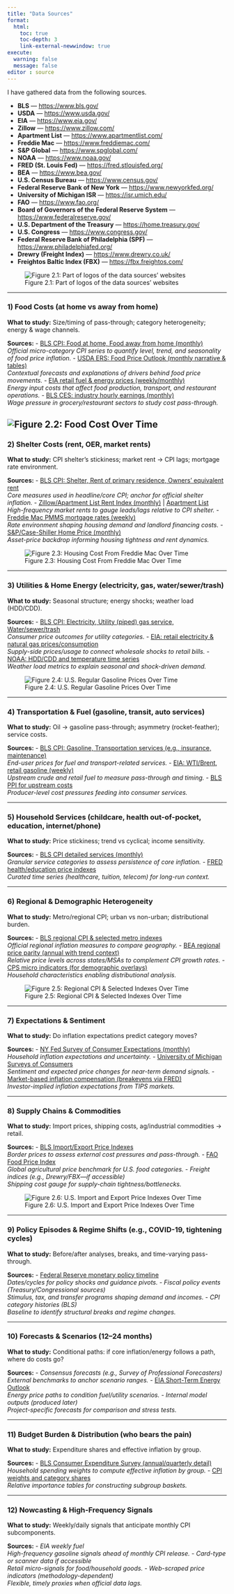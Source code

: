 ```yaml
---
title: "Data Sources"
format:
  html:
    toc: true
    toc-depth: 3
    link-external-newwindow: true
execute:
  warning: false
  message: false
editor : source
---
```


I have gathered data from the following sources.

- **BLS** — <https://www.bls.gov/>
- **USDA** — <https://www.usda.gov/>
- **EIA** — <https://www.eia.gov/>
- **Zillow** — <https://www.zillow.com/>
- **Apartment List** — <https://www.apartmentlist.com/>
- **Freddie Mac** — <https://www.freddiemac.com/>
- **S&P Global** — <https://www.spglobal.com/>
- **NOAA** — <https://www.noaa.gov/>
- **FRED (St. Louis Fed)** — <https://fred.stlouisfed.org/>
- **BEA** — <https://www.bea.gov/>
- **U.S. Census Bureau** — <https://www.census.gov/>
- **Federal Reserve Bank of New York** — <https://www.newyorkfed.org/>
- **University of Michigan ISR** — <https://isr.umich.edu/>
- **FAO** — <https://www.fao.org/>
- **Board of Governors of the Federal Reserve System** — <https://www.federalreserve.gov/>
- **U.S. Department of the Treasury** — <https://home.treasury.gov/>
- **U.S. Congress** — <https://www.congress.gov/>
- **Federal Reserve Bank of Philadelphia (SPF)** — <https://www.philadelphiafed.org/>
- **Drewry (Freight Index)** — <https://www.drewry.co.uk/>
- **Freightos Baltic Index (FBX)** — <https://fbx.freightos.com/>

![Figure 2.1: Part of logos of the data sources' websites](datasources.jpg)

---

### 1) Food Costs (at home vs away from home)

**What to study:** Size/timing of pass-through; category heterogeneity; energy & wage channels.

**Sources:**
- [BLS CPI: Food at home, Food away from home (monthly)](https://www.bls.gov/cpi/)  
  *Official micro-category CPI series to quantify level, trend, and seasonality of food price inflation.*
- [USDA ERS: Food Price Outlook (monthly narrative & tables)](https://www.ers.usda.gov/data-products/food-price-outlook/)  
  *Contextual forecasts and explanations of drivers behind food price movements.*
- [EIA retail fuel & energy prices (weekly/monthly)](https://www.eia.gov/)  
  *Energy input costs that affect food production, transport, and restaurant operations.*
- [BLS CES: industry hourly earnings (monthly)](https://www.bls.gov/ces/)  
  *Wage pressure in grocery/restaurant sectors to study cost pass-through.*

![Figure 2.2: Food Cost Over Time](pics/food.png)
---

### 2) Shelter Costs (rent, OER, market rents)

**What to study:** CPI shelter’s stickiness; market rent → CPI lags; mortgage rate environment.

**Sources:**
- [BLS CPI: Shelter, Rent of primary residence, Owners’ equivalent rent](https://www.bls.gov/cpi/)  
  *Core measures used in headline/core CPI; anchor for official shelter inflation.*
- [Zillow/Apartment List Rent Index (monthly)](https://www.zillow.com/research/data/) | [Apartment List](https://www.apartmentlist.com/research/category/data)  
  *High-frequency market rents to gauge leads/lags relative to CPI shelter.*
- [Freddie Mac PMMS mortgage rates (weekly)](https://www.freddiemac.com/pmms)  
  *Rate environment shaping housing demand and landlord financing costs.*
- [S&P/Case-Shiller Home Price (monthly)](https://www.spglobal.com/spdji/en/indices/indicators/sp-corelogic-case-shiller-us-national-home-price-nsa-index/)  
  *Asset-price backdrop informing housing tightness and rent dynamics.*

![Figure 2.3: Housing Cost From Freddie Mac Over Time](pics/house.png)

---

### 3) Utilities & Home Energy (electricity, gas, water/sewer/trash)

**What to study:** Seasonal structure; energy shocks; weather load (HDD/CDD).

**Sources:**
- [BLS CPI: Electricity, Utility (piped) gas service, Water/sewer/trash](https://www.bls.gov/cpi/)  
  *Consumer price outcomes for utility categories.*
- [EIA: retail electricity & natural gas prices/consumption](https://www.eia.gov/)  
  *Supply-side prices/usage to connect wholesale shocks to retail bills.*
- [NOAA: HDD/CDD and temperature time series](https://www.noaa.gov/)  
  *Weather load metrics to explain seasonal and shock-driven demand.*

![Figure 2.4: U.S. Regular Gasoline Prices Over Time](pics/gas.png)

---

### 4) Transportation & Fuel (gasoline, transit, auto services)

**What to study:** Oil → gasoline pass-through; asymmetry (rocket-feather); service costs.

**Sources:**
- [BLS CPI: Gasoline, Transportation services (e.g., insurance, maintenance)](https://www.bls.gov/cpi/)  
  *End-user prices for fuel and transport-related services.*
- [EIA: WTI/Brent, retail gasoline (weekly)](https://www.eia.gov/petroleum/gasdiesel/)  
  *Upstream crude and retail fuel to measure pass-through and timing.*
- [BLS PPI for upstream costs](https://www.bls.gov/ppi/)  
  *Producer-level cost pressures feeding into consumer services.*

---

### 5) Household Services (childcare, health out-of-pocket, education, internet/phone)

**What to study:** Price stickiness; trend vs cyclical; income sensitivity.

**Sources:**
- [BLS CPI detailed services (monthly)](https://www.bls.gov/cpi/)  
  *Granular service categories to assess persistence of core inflation.*
- [FRED health/education price indexes](https://fred.stlouisfed.org/)  
  *Curated time series (healthcare, tuition, telecom) for long-run context.*

---

### 6) Regional & Demographic Heterogeneity

**What to study:** Metro/regional CPI; urban vs non-urban; distributional burden.

**Sources:**
- [BLS regional CPI & selected metro indexes](https://www.bls.gov/regions/)  
  *Official regional inflation measures to compare geography.*
- [BEA regional price parity (annual with trend context)](https://www.bea.gov/)  
  *Relative price levels across states/MSAs to complement CPI growth rates.*
- [CPS micro indicators (for demographic overlays)](https://www.census.gov/programs-surveys/cps.html)  
  *Household characteristics enabling distributional analysis.*

![Figure 2.5: Regional CPI & Selected Indexes Over Time](pics/region.png)

---

### 7) Expectations & Sentiment

**What to study:** Do inflation expectations predict category moves?

**Sources:**
- [NY Fed Survey of Consumer Expectations (monthly)](https://www.newyorkfed.org/microeconomics/sce)  
  *Household inflation expectations and uncertainty.*
- [University of Michigan Surveys of Consumers](http://www.sca.isr.umich.edu/)  
  *Sentiment and expected price changes for near-term demand signals.*
- [Market-based inflation compensation (breakevens via FRED)](https://fred.stlouisfed.org/)  
  *Investor-implied inflation expectations from TIPS markets.*

---

### 8) Supply Chains & Commodities

**What to study:** Import prices, shipping costs, ag/industrial commodities → retail.

**Sources:**
- [BLS Import/Export Price Indexes](https://www.bls.gov/mxp/)  
  *Border prices to assess external cost pressures and pass-through.*
- [FAO Food Price Index](https://www.fao.org/worldfoodsituation/foodpricesindex/)  
  *Global agricultural price benchmark for U.S. food categories.*
- *Freight indices (e.g., Drewry/FBX—if accessible)*  
  *Shipping cost gauge for supply-chain tightness/bottlenecks.*

![Figure 2.6: U.S. Import and Export Price Indexes Over Time](pics/supply.png)

---

### 9) Policy Episodes & Regime Shifts (e.g., COVID-19, tightening cycles)

**What to study:** Before/after analyses, breaks, and time-varying pass-through.

**Sources:**
- [Federal Reserve monetary policy timeline](https://www.federalreserve.gov/monetarypolicy.htm)  
  *Dates/cycles for policy shocks and guidance pivots.*
- *Fiscal policy events (Treasury/Congressional sources)*  
  *Stimulus, tax, and transfer programs shaping demand and incomes.*
- *CPI category histories (BLS)*  
  *Baseline to identify structural breaks and regime changes.*

---

### 10) Forecasts & Scenarios (12–24 months)

**What to study:** Conditional paths: if core inflation/energy follows a path, where do costs go?

**Sources:**
- *Consensus forecasts (e.g., Survey of Professional Forecasters)*  
  *External benchmarks to anchor scenario ranges.*
- [EIA Short-Term Energy Outlook](https://www.eia.gov/outlooks/steo/)  
  *Energy price paths to condition fuel/utility scenarios.*
- *Internal model outputs (produced later)*  
  *Project-specific forecasts for comparison and stress tests.*

---

### 11) Budget Burden & Distribution (who bears the pain)

**What to study:** Expenditure shares and effective inflation by group.

**Sources:**
- [BLS Consumer Expenditure Survey (annual/quarterly detail)](https://www.bls.gov/cex/)  
  *Household spending weights to compute effective inflation by group.*
- [CPI weights and category shares](https://www.bls.gov/cpi/tables/relative-importance/home.htm)  
  *Relative importance tables for constructing subgroup baskets.*

---

### 12) Nowcasting & High-Frequency Signals 

**What to study:** Weekly/daily signals that anticipate monthly CPI subcomponents.

**Sources:**
- *EIA weekly fuel*  
  *High-frequency gasoline signals ahead of monthly CPI release.*
- *Card-type or scanner data if accessible*  
  *Retail micro-signals for food/household goods.*
- *Web-scraped price indicators (methodology-dependent)*  
  *Flexible, timely proxies when official data lags.*